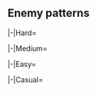 {{Notice|The following enemy patterns and ship drops are autogenerated.<br>If in doubt, use tooltips to check sample sizes.}}
==Enemy patterns==
{{Section}}
<tabber>
|-|Hard=
{{Event/Map|
{{Event/MapNode|1|Hard|x=588|y=101}}
{{Event/MapNode|A|Hard|x=513|y=190}}
{{Event/MapNode|B|Hard|x=488|y=120}}
{{Event/MapNode|C|Hard|x=391|y=137}}
{{Event/MapNode|D|Hard|x=383|y=230}}
{{Event/MapNode|E|Hard|x=337|y=203}}
{{Event/MapNode|F|Hard|x=302|y=248}}
{{Event/MapNode|G|Hard|x=289|y=197}}
{{Event/MapNode|H|Hard|x=258|y=259}}
{{Event/MapNode|I|Hard|x=247|y=291}}
{{Event/MapNode|J|Hard|x=205|y=310}}
{{Event/MapNode|K|Hard|x=151|y=280}}
}}
<div class="scrollable map-nodes" id="map-nodes-hard">
{{Map/Nodes|diff=Hard|name=深海前方哨戒潜水艦隊
|A
|Normal
|{{TooltipSimple|Echelon|41% (317/771)}}<br>{{TooltipSimple|Line Abreast|28% (217/771)}}
|Submarine Ka-Class/Flagship
|Submarine Ka-Class/Elite
|Submarine Ka-Class/Elite
|-
|A
|Normal
|{{TooltipSimple|Echelon|31% (237/771)}}
|Submarine Ka-Class/Flagship
|Submarine Ka-Class/Elite
|Submarine Ka-Class/Elite
|Submarine Ka-Class/Elite
}}
{{Map/Nodes|diff=Hard|B|Empty|kind=0}}
{{Map/Nodes|diff=Hard|name=深海警戒駆逐隊
|C
|Normal
|{{TooltipSimple|Line Ahead|49% (35522/72591)}}<br>{{TooltipSimple|Echelon|25% (17885/72591)}}
|Destroyer I-Class/Late Model
|Destroyer I-Class/Late Model
|Destroyer I-Class/Late Model
|-
|C
|Normal
|{{TooltipSimple|Line Ahead|26% (19184/72591)}}
|Destroyer I-Class/Late Model
|Destroyer I-Class/Late Model
|Destroyer I-Class/Late Model
|Destroyer I-Class/Late Model
}}
{{Map/Nodes|diff=Hard|name=バリ島深海緊急派遣艦隊
|D
|Normal
|{{TooltipSimple|Line Ahead|47% (267/569)}}<br>{{TooltipSimple|Double Line|27% (155/569)}}
|Light Cruiser Tsu-Class/Elite
|Heavy Cruiser Ne-Class/Elite
|Heavy Cruiser Ne-Class/Elite
|Destroyer I-Class/Late Model
|Destroyer I-Class/Late Model
|-
|D
|Normal
|{{TooltipSimple|Line Ahead|26% (147/569)}}
|Light Cruiser Tsu-Class/Elite
|Heavy Cruiser Ne-Class/Elite
|Heavy Cruiser Ne-Class/Elite
|Destroyer I-Class/Late Model
|Destroyer I-Class/Late Model
|Destroyer I-Class/Late Model
}}
{{Map/Nodes|diff=Hard|E|Empty|kind=0}}
{{Map/Nodes|diff=Hard|F|Select}}
{{Map/Nodes|diff=Hard|name=バリ島深海防衛駆逐隊
|G
|Normal
|{{TooltipSimple|Line Ahead|21% (72/349)}}<br>{{TooltipSimple|Echelon|13% (45/349)}}
|Destroyer I-Class/Late Model
|Destroyer I-Class/Late Model
|Destroyer I-Class/Late Model
|-
|G
|Normal
|{{TooltipSimple|Line Ahead|24% (83/349)}}<br>{{TooltipSimple|Echelon|13% (47/349)}}
|Destroyer I-Class/Late Model
|Destroyer I-Class/Late Model
|Destroyer I-Class
|Destroyer I-Class
|-
|G
|Normal
|{{TooltipSimple|Line Ahead|29% (102/349)}}
|Destroyer I-Class/Late Model Elite
|Destroyer I-Class/Late Model
|Destroyer I-Class/Late Model
|Destroyer I-Class/Late Model
}}
{{Map/Nodes|diff=Hard|name=バリ島上陸地点
|H
|Boss
|{{TooltipSimple|Line Ahead|39% (9783/25347)}}
|Supply Depot Princess/II
|PT Imp Pack/III
|PT Imp Pack/II
|-
|H
|Boss
|{{TooltipSimple|Line Ahead|38% (9651/25347)}}
|Supply Depot Princess/II
|PT Imp Pack/III
|PT Imp Pack/III
|-
|H
|Boss/Final
|{{TooltipSimple|Line Ahead|23% (5913/25347)}}
|Supply Depot Princess/II
|PT Imp Pack/III
|PT Imp Pack/III
|PT Imp Pack/II
}}
{{Map/Nodes|diff=Hard|I|Empty|kind=0}}
{{Map/Nodes|diff=Hard|name=バリ島深海防衛前衛艦隊
|J
|Normal
|{{TooltipSimple|Line Ahead|29% (12538/42747)}}
|Light Cruiser He-Class/Flagship
|Destroyer I-Class/Late Model
|Destroyer I-Class/Late Model
|Destroyer I-Class/Late Model
|Destroyer I-Class/Late Model
|-
|J
|Normal
|{{TooltipSimple|Line Ahead|48% (20722/42747)}}
|Light Cruiser He-Class/Flagship
|Destroyer Ro-Class/Late Model
|Destroyer I-Class/Late Model
|Destroyer I-Class/Late Model
|Destroyer I-Class/Late Model
|-
|J
|Normal
|{{TooltipSimple|Line Ahead|22% (9487/42747)}}
|Light Cruiser He-Class/Flagship
|Destroyer Ro-Class/Late Model
|Destroyer Ro-Class/Late Model
|Destroyer I-Class/Late Model
|Destroyer I-Class/Late Model
}}
{{Map/Nodes|diff=Hard|name=バリ島深海防衛旗艦艦隊
|K
|Boss
|{{TooltipSimple|Line Ahead|44% (15705/35809)}}
|Light Cruiser He-Class/Kai Flagship II
|Light Cruiser Ho-Class/Flagship
|Destroyer Ro-Class/Late Model
|Destroyer I-Class/Late Model
|Destroyer I-Class/Late Model
|-
|K
|Boss
|{{TooltipSimple|Line Ahead|53% (19056/35809)}}
|Light Cruiser He-Class/Kai Flagship II
|Light Cruiser Ho-Class/Flagship
|Destroyer Ro-Class/Late Model
|Destroyer Ro-Class/Late Model
|Destroyer I-Class/Late Model
|-
|K
|Boss/Final
|{{TooltipSimple|Line Ahead|3% (1048/35809)}}
|Light Cruiser He-Class/Kai Flagship II
|Light Cruiser Ho-Class/Flagship
|Destroyer Ro-Class/Late Model
|Destroyer Ro-Class/Late Model
|Destroyer Ro-Class/Late Model
}}
</div> <!-- overflow -->
|-|Medium=
{{Event/Map|
{{Event/MapNode|1|Medium|x=588|y=101}}
{{Event/MapNode|A|Medium|x=513|y=190}}
{{Event/MapNode|B|Medium|x=488|y=120}}
{{Event/MapNode|C|Medium|x=391|y=137}}
{{Event/MapNode|D|Medium|x=383|y=230}}
{{Event/MapNode|E|Medium|x=337|y=203}}
{{Event/MapNode|F|Medium|x=302|y=248}}
{{Event/MapNode|G|Medium|x=289|y=197}}
{{Event/MapNode|H|Medium|x=258|y=259}}
{{Event/MapNode|I|Medium|x=247|y=291}}
{{Event/MapNode|J|Medium|x=205|y=310}}
{{Event/MapNode|K|Medium|x=151|y=280}}
}}
<div class="scrollable map-nodes" id="map-nodes-medium">
{{Map/Nodes|diff=Medium|name=深海前方哨戒潜水艦隊
|A
|Normal
|{{TooltipSimple|Echelon|18% (66/365)}}<br>{{TooltipSimple|Line Abreast|20% (73/365)}}
|Submarine Ka-Class/Elite
|Submarine Ka-Class/Elite
|Submarine Ka-Class
|-
|A
|Normal
|{{TooltipSimple|Echelon|28% (104/365)}}<br>{{TooltipSimple|Line Abreast|33% (122/365)}}
|Submarine Ka-Class/Elite
|Submarine Ka-Class/Elite
|Submarine Ka-Class/Elite
}}
{{Map/Nodes|diff=Medium|B|Empty|kind=0}}
{{Map/Nodes|diff=Medium|name=深海警戒駆逐隊
|C
|Normal
|{{TooltipSimple|Line Ahead|28% (1999/7067)}}<br>{{TooltipSimple|Echelon|19% (1339/7067)}}
|Destroyer I-Class/Late Model
|Destroyer I-Class
|Destroyer I-Class
|-
|C
|Normal
|{{TooltipSimple|Line Ahead|33% (2354/7067)}}<br>{{TooltipSimple|Echelon|19% (1375/7067)}}
|Destroyer I-Class/Late Model
|Destroyer I-Class/Late Model
|Destroyer I-Class
}}
{{Map/Nodes|diff=Medium|name=バリ島深海緊急派遣艦隊
|D
|Normal
|{{TooltipSimple|Line Ahead|25% (73/288)}}<br>{{TooltipSimple|Double Line|19% (56/288)}}
|Light Cruiser Tsu-Class/Elite
|Destroyer I-Class/Late Model
|Destroyer I-Class/Late Model
|Destroyer I-Class
|Destroyer I-Class
|-
|D
|Normal
|{{TooltipSimple|Line Ahead|38% (110/288)}}<br>{{TooltipSimple|Double Line|17% (49/288)}}
|Light Cruiser Tsu-Class/Elite
|Heavy Cruiser Ne-Class
|Heavy Cruiser Ne-Class
|Destroyer I-Class/Late Model
|Destroyer I-Class/Late Model
}}
{{Map/Nodes|diff=Medium|E|Empty|kind=0}}
{{Map/Nodes|diff=Medium|F|Select}}
{{Map/Nodes|diff=Medium|name=バリ島深海防衛駆逐隊
|G
|Normal
|{{TooltipSimple|Line Ahead|27% (20/73)}}<br>{{TooltipSimple|Echelon|21% (15/73)}}
|Destroyer I-Class/Late Model
|Destroyer I-Class
|Destroyer I-Class
|Destroyer I-Class
|-
|G
|Normal
|{{TooltipSimple|Line Ahead|36% (26/73)}}<br>{{TooltipSimple|Echelon|16% (12/73)}}
|Destroyer I-Class/Late Model
|Destroyer I-Class/Late Model
|Destroyer I-Class
|Destroyer I-Class
}}
{{Map/Nodes|diff=Medium|name=バリ島上陸地点
|H
|Boss
|{{TooltipSimple|Line Ahead|38% (918/2439)}}
|Supply Depot Princess
|PT Imp Pack/II
|PT Imp Pack
|-
|H
|Boss
|{{TooltipSimple|Line Ahead|36% (885/2439)}}
|Supply Depot Princess
|PT Imp Pack/II
|PT Imp Pack/II
|-
|H
|Boss/Final
|{{TooltipSimple|Line Ahead|26% (636/2439)}}
|Supply Depot Princess
|PT Imp Pack/II
|PT Imp Pack/II
|PT Imp Pack
}}
{{Map/Nodes|diff=Medium|I|Empty|kind=0}}
{{Map/Nodes|diff=Medium|name=バリ島深海防衛前衛艦隊
|J
|Normal
|{{TooltipSimple|Line Ahead|29% (1243/4283)}}
|Light Cruiser He-Class/Flagship
|Destroyer I-Class/Late Model
|Destroyer I-Class
|Destroyer I-Class
|Destroyer I-Class
|-
|J
|Normal
|{{TooltipSimple|Line Ahead|46% (1960/4283)}}
|Light Cruiser He-Class/Flagship
|Destroyer I-Class/Late Model
|Destroyer I-Class/Late Model
|Destroyer I-Class
|Destroyer I-Class
|-
|J
|Normal
|{{TooltipSimple|Line Ahead|25% (1080/4283)}}
|Light Cruiser He-Class/Flagship
|Destroyer I-Class/Late Model
|Destroyer I-Class/Late Model
|Destroyer I-Class/Late Model
|Destroyer I-Class
}}
{{Map/Nodes|diff=Medium|name=バリ島深海防衛旗艦艦隊
|K
|Boss
|{{TooltipSimple|Line Ahead|42% (1574/3734)}}
|Light Cruiser He-Class/Flagship
|Light Cruiser Ho-Class/Elite
|Destroyer I-Class/Late Model
|Destroyer I-Class
|Destroyer I-Class
|-
|K
|Boss
|{{TooltipSimple|Line Ahead|51% (1899/3734)}}
|Light Cruiser He-Class/Kai Flagship
|Light Cruiser Ho-Class/Elite
|Destroyer I-Class/Late Model
|Destroyer I-Class/Late Model
|Destroyer I-Class
|-
|K
|Boss/Final
|{{TooltipSimple|Line Ahead|7% (261/3734)}}
|Light Cruiser He-Class/Kai Flagship
|Light Cruiser Ho-Class/Elite
|Destroyer I-Class/Late Model
|Destroyer I-Class/Late Model
|Destroyer I-Class/Late Model
}}
</div> <!-- overflow -->
|-|Easy=
{{Event/Map|
{{Event/MapNode|1|Easy|x=588|y=101}}
{{Event/MapNode|A|Easy|x=513|y=190}}
{{Event/MapNode|B|Easy|x=488|y=120}}
{{Event/MapNode|C|Easy|x=391|y=137}}
{{Event/MapNode|D|Easy|x=383|y=230}}
{{Event/MapNode|E|Easy|x=337|y=203}}
{{Event/MapNode|F|Easy|x=302|y=248}}
{{Event/MapNode|G|Easy|x=289|y=197}}
{{Event/MapNode|H|Easy|x=258|y=259}}
{{Event/MapNode|I|Easy|x=247|y=291}}
{{Event/MapNode|J|Easy|x=205|y=310}}
{{Event/MapNode|K|Easy|x=151|y=280}}
}}
<div class="scrollable map-nodes" id="map-nodes-easy">
{{Map/Nodes|diff=Easy|name=深海前方哨戒潜水艦隊
|A
|Normal
|{{TooltipSimple|Echelon|22% (291/1295)}}<br>{{TooltipSimple|Line Abreast|25% (329/1295)}}
|Submarine Ka-Class/Elite
|Submarine Ka-Class
|Submarine Ka-Class
|-
|A
|Normal
|{{TooltipSimple|Echelon|26% (331/1295)}}<br>{{TooltipSimple|Line Abreast|27% (344/1295)}}
|Submarine Ka-Class/Elite
|Submarine Ka-Class/Elite
|Submarine Ka-Class
}}
{{Map/Nodes|diff=Easy|B|Empty|kind=0}}
{{Map/Nodes|diff=Easy|name=深海警戒駆逐隊
|C
|Normal
|{{TooltipSimple|Line Ahead|19% (1923/9936)}}<br>{{TooltipSimple|Echelon|14% (1413/9936)}}
|Destroyer I-Class
|Destroyer I-Class
|Destroyer I-Class
|-
|C
|Normal
|{{TooltipSimple|Line Ahead|42% (4195/9936)}}<br>{{TooltipSimple|Echelon|24% (2405/9936)}}
|Destroyer I-Class/Late Model
|Destroyer I-Class
|Destroyer I-Class
}}
{{Map/Nodes|diff=Easy|name=バリ島深海緊急派遣艦隊
|D
|Normal
|{{TooltipSimple|Line Ahead|25% (295/1162)}}<br>{{TooltipSimple|Double Line|23% (269/1162)}}
|Light Cruiser Tsu-Class
|Destroyer I-Class/Late Model
|Destroyer I-Class
|Destroyer I-Class
|Destroyer I-Class
|-
|D
|Normal
|{{TooltipSimple|Line Ahead|26% (298/1162)}}<br>{{TooltipSimple|Double Line|26% (300/1162)}}
|Light Cruiser Tsu-Class/Elite
|Destroyer I-Class/Late Model
|Destroyer I-Class/Late Model
|Destroyer I-Class
|Destroyer I-Class
}}
{{Map/Nodes|diff=Easy|E|Empty|kind=0}}
{{Map/Nodes|diff=Easy|F|Select}}
{{Map/Nodes|diff=Easy|name=バリ島深海防衛駆逐隊
|G
|Normal
|{{TooltipSimple|Line Ahead|34% (48/142)}}<br>{{TooltipSimple|Echelon|18% (25/142)}}
|Destroyer I-Class
|Destroyer I-Class
|Destroyer I-Class
|Destroyer I-Class
|-
|G
|Normal
|{{TooltipSimple|Line Ahead|30% (42/142)}}<br>{{TooltipSimple|Echelon|19% (27/142)}}
|Destroyer I-Class/Late Model
|Destroyer I-Class
|Destroyer I-Class
|Destroyer I-Class
}}
{{Map/Nodes|diff=Easy|name=バリ島上陸地点
|H
|Boss
|{{TooltipSimple|Line Ahead|30% (727/2457)}}
|Supply Depot Princess
|PT Imp Pack
|-
|H
|Boss
|{{TooltipSimple|Line Ahead|50% (1231/2457)}}
|Supply Depot Princess
|PT Imp Pack
|PT Imp Pack
|-
|H
|Boss/Final
|{{TooltipSimple|Line Ahead|20% (499/2457)}}
|Supply Depot Princess
|PT Imp Pack/II
|PT Imp Pack
}}
{{Map/Nodes|diff=Easy|I|Empty|kind=0}}
{{Map/Nodes|diff=Easy|name=バリ島深海防衛前衛艦隊
|J
|Normal
|{{TooltipSimple|Line Ahead|29% (2061/7070)}}
|Light Cruiser He-Class/Elite
|Destroyer I-Class/Late Model
|Destroyer I-Class
|Destroyer I-Class
|-
|J
|Normal
|{{TooltipSimple|Line Ahead|41% (2907/7070)}}
|Light Cruiser He-Class/Elite
|Destroyer I-Class/Late Model
|Destroyer I-Class
|Destroyer I-Class
|Destroyer I-Class
|-
|J
|Normal
|{{TooltipSimple|Line Ahead|30% (2102/7070)}}
|Light Cruiser He-Class/Flagship
|Destroyer I-Class/Late Model
|Destroyer I-Class
|Destroyer I-Class
|Destroyer I-Class
}}
{{Map/Nodes|diff=Easy|name=バリ島深海防衛旗艦艦隊
|K
|Boss
|{{TooltipSimple|Line Ahead|42% (2687/6420)}}
|Light Cruiser He-Class/Elite
|Light Cruiser Ho-Class/Elite
|Destroyer I-Class
|Destroyer I-Class
|Destroyer I-Class
|-
|K
|Boss
|{{TooltipSimple|Line Ahead|52% (3345/6420)}}
|Light Cruiser He-Class/Elite
|Light Cruiser Ho-Class/Elite
|Destroyer I-Class/Late Model
|Destroyer I-Class
|Destroyer I-Class
|-
|K
|Boss/Final
|{{TooltipSimple|Line Ahead|6% (388/6420)}}
|Light Cruiser He-Class/Flagship
|Light Cruiser Ho-Class/Elite
|Destroyer I-Class/Late Model
|Destroyer I-Class
|Destroyer I-Class
}}
</div> <!-- overflow -->
|-|Casual=
{{Event/Map|
{{Event/MapNode|1|Casual|x=588|y=101}}
{{Event/MapNode|A|Casual|x=513|y=190}}
{{Event/MapNode|B|Casual|x=488|y=120}}
{{Event/MapNode|C|Casual|x=391|y=137}}
{{Event/MapNode|D|Casual|x=383|y=230}}
{{Event/MapNode|E|Casual|x=337|y=203}}
{{Event/MapNode|F|Casual|x=302|y=248}}
{{Event/MapNode|G|Casual|x=289|y=197}}
{{Event/MapNode|H|Casual|x=258|y=259}}
{{Event/MapNode|I|Casual|x=247|y=291}}
{{Event/MapNode|J|Casual|x=205|y=310}}
{{Event/MapNode|K|Casual|x=151|y=280}}
}}
<div class="scrollable map-nodes" id="map-nodes-casual">
{{Map/Nodes|diff=Casual|name=深海前方哨戒潜水艦隊
|A
|Normal
|{{TooltipSimple|Echelon|50% (331/666)}}<br>{{TooltipSimple|Line Abreast|50% (335/666)}}
|Submarine Ka-Class/Elite
|Submarine Ka-Class
|Submarine Ka-Class
}}
{{Map/Nodes|diff=Casual|B|Empty|kind=0}}
{{Map/Nodes|diff=Casual|name=深海警戒駆逐隊
|C
|Normal
|{{TooltipSimple|Line Ahead|60% (2116/3513)}}<br>{{TooltipSimple|Echelon|40% (1397/3513)}}
|Destroyer I-Class
|Destroyer I-Class
|Destroyer I-Class
}}
{{Map/Nodes|diff=Casual|name=バリ島深海緊急派遣艦隊
|D
|Normal
|{{TooltipSimple|Line Ahead|39% (230/587)}}<br>{{TooltipSimple|Double Line|61% (357/587)}}
|Light Cruiser Tsu-Class
|Destroyer I-Class/Late Model
|Destroyer I-Class
|Destroyer I-Class
|Destroyer I-Class
}}
{{Map/Nodes|diff=Casual|E|Empty|kind=0}}
{{Map/Nodes|diff=Casual|F|Select}}
{{Map/Nodes|diff=Casual|name=バリ島深海防衛駆逐隊
|G
|Normal
|{{TooltipSimple|Line Ahead|67% (50/75)}}<br>{{TooltipSimple|Echelon|33% (25/75)}}
|Destroyer I-Class
|Destroyer I-Class
|Destroyer I-Class
|Destroyer I-Class
}}
{{Map/Nodes|diff=Casual|name=バリ島上陸地点
|H
|Boss
|{{TooltipSimple|Line Ahead|85% (873/1033)}}
|Supply Depot Princess
|-
|H
|Boss/Final
|{{TooltipSimple|Line Ahead|15% (160/1033)}}
|Supply Depot Princess
|PT Imp Pack
}}
{{Map/Nodes|diff=Casual|I|Empty|kind=0}}
{{Map/Nodes|diff=Casual|name=バリ島深海防衛前衛艦隊
|J
|Normal
|{{TooltipSimple|Line Ahead|50% (1149/2284)}}
|Light Cruiser He-Class/Elite
|Destroyer I-Class
|Destroyer I-Class
|Destroyer I-Class
|-
|J
|Normal
|{{TooltipSimple|Line Ahead|40% (917/2284)}}
|Light Cruiser He-Class/Elite
|Destroyer I-Class/Late Model
|Destroyer I-Class
|Destroyer I-Class
|-
|J
|Normal
|{{TooltipSimple|Line Ahead|10% (218/2284)}}
|Light Cruiser He-Class/Elite
|Destroyer I-Class/Late Model
|Destroyer I-Class
|Destroyer I-Class
|Destroyer I-Class
}}
{{Map/Nodes|diff=Casual|name=バリ島深海防衛旗艦艦隊
|K
|Boss
|{{TooltipSimple|Line Ahead|42% (912/2177)}}
|Light Cruiser He-Class/Elite
|Light Cruiser Ho-Class/Elite
|Destroyer I-Class
|Destroyer I-Class
|-
|K
|Boss
|{{TooltipSimple|Line Ahead|53% (1154/2177)}}
|Light Cruiser He-Class/Elite
|Light Cruiser Ho-Class/Elite
|Destroyer I-Class
|Destroyer I-Class
|Destroyer I-Class
|-
|K
|Boss/Final
|{{TooltipSimple|Line Ahead|5% (111/2177)}}
|Light Cruiser He-Class/Elite
|Light Cruiser Ho-Class/Elite
|Destroyer I-Class/Late Model
|Destroyer I-Class
|Destroyer I-Class
}}
</div> <!-- overflow -->
</tabber>
{{SectionEnd}}